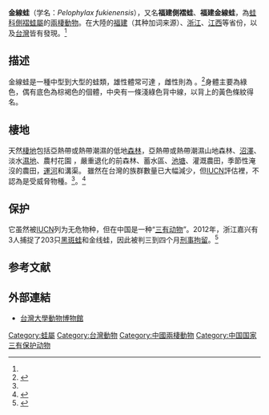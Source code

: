 {{Speciesbox
| name = 金線蛙
| image = 金線蛙.JPG
| status = LC 
| status_system = IUCN3.1
| status_ref = <ref name=IUCN>{{Cite journal | author = Lue Kuangyang | author2 = Chou Wenhao | author3 = Geng Baorong | author4 = Gu Huiqing | title = ''Pelophylax fukienensis'' | journal = [[The_IUCN_Red_List_of_Threatened_Species|The IUCN Red List of Threatened Species]] | volume = 2004 | page = e.T58600A11806234 | publisher = [[IUCN|IUCN]] | date = 2004 | url = http://www.iucnredlist.org/details/58600/0 | doi = 10.2305/IUCN.UK.2004.RLTS.T58600A11806234.en | access-date = 15 January 2018 | archive-date = 2018-10-03 | archive-url = https://web.archive.org/web/20181003170918/http://www.iucnredlist.org/details/58600/0 | dead-url = no }}</ref>
| genus = Pelophylax
| species = fukienensis
| authority = ([[Clifford_Hillhouse_Pope|Pope]], 1929)
| synonyms = 
''Rana fukienensis'' <small>Pope, 1929</small><br />
''Rana plancyi fukienensis'' <small>Pope, 1929</small>
| range_map = Pelophylax fukienensis map.png
}}

'''金線蛙'''（学名：''Pelophylax fukienensis''），又名'''福建側褶蛙'''、'''福建金線蛙'''，為[[蛙科|蛙科]][[側褶蛙屬|側褶蛙屬]]的[[兩棲動物|兩棲動物]]。在大陸的[[福建|福建]]（其种加词来源）、[[浙江|浙江]]、[[江西|江西]]等省份，以及[[台灣|台灣]]皆有發現。<ref name=IUCN/>

==描述==
金線蛙是一種中型到大型的蛙類，雄性體常可達 {{convert|47|mm|abbr=on}}，雌性則為 {{convert|65|mm|abbr=on}}。<ref>{{cite book |title=Atlas of Amphibians of China |last=Fei |first=L. |year=1999 |publisher=Henan Press of Science and Technology |location=Zhengzhou | language = zh |isbn=7-5349-1835-9 |page=160}}</ref>身體主要為綠色，偶有底色為棕褐色的個體，中央有一條淺綠色背中線，以背上的黃色條紋得名。

==棲地==
天然[[棲地|棲地]]包括亞熱帶或熱帶潮濕的低地[[森林|森林]]，亞熱帶或熱帶潮濕山地森林、[[沼澤|沼澤]]、淡水[[濕地|濕地]]、農村花園 ，嚴重退化的前森林、蓄水區、[[池塘|池塘]]、灌溉農田，季節性淹沒的農田，[[運河|運河]]和溝渠。 雖然在台灣的族群數量已大幅減少，但[[IUCN|IUCN]]評估裡，不認為是受威脅物種。<ref name=IUCN/>。<ref name=Lue>{{cite web |url=http://amphibia.biota.biodiv.tw/pages/509 |title=''Pelophylax plancyi'' |author=Lue, Kuang-Yang |date= |work=BiotaTaiwanica |publisher= |accessdate=16 December 2012 |archive-url=https://web.archive.org/web/20160304103454/http://amphibia.biota.biodiv.tw/pages/509 |archive-date=2016-03-04 |dead-url=yes }}</ref>

==保护==

它虽然被[[IUCN|IUCN]]列为无危物种，但在中国是一种“[[三有动物|三有动物]]”。2012年，浙江嘉兴有3人捕捉了203只[[黑斑蛙|黑斑蛙]]和金线蛙，因此被判三到四个月[[刑事拘留|刑事拘留]]。<ref name=中國>{{cite web|url=http://fangtan.china.com.cn/2014-09/15/content_33512253.htm|title=浅析“三有动物”的法律保护|publisher=中國網|date=2014-09-15|author=王瑞芳|accessdate=2020-04-28|archive-date=2020-08-21|archive-url=https://web.archive.org/web/20200821104155/http://fangtan.china.com.cn/2014-09/15/content_33512253.htm|dead-url=no}}</ref>

==参考文献==
{{reflist}}

== 外部連結 ==
* [https://web.archive.org/web/20100616092306/http://archive.zo.ntu.edu.tw/amph_index.asp?amph_id=A0018 台灣大學動物博物館]
{{Taxonbar|from=Q15237869}}

[[Category:蛙屬|Category:蛙屬]]
[[Category:台灣動物|Category:台灣動物]]
[[Category:中國兩棲動物|Category:中國兩棲動物]]
[[Category:中国国家三有保护动物|Category:中国国家三有保护动物]]